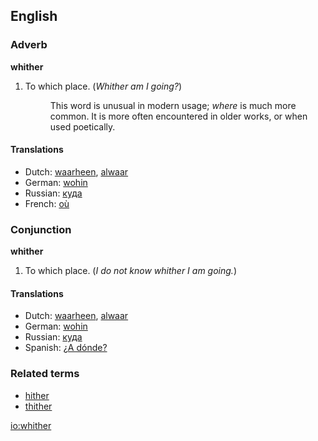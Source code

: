 ==English==
===Adverb===
'''whither'''
# To which place.  (''Whither am I going?'')
#:This word is unusual in modern usage; ''where'' is much more common.  It is more often encountered in older works, or when used poetically.

====Translations====
*Dutch: [[waarheen]], [[alwaar]]
*German: [[wohin]]
*Russian: [[куда]]
*French: [[où]]

===Conjunction===
'''whither'''
# To which place.  (''I do not know whither I am going.'')

====Translations====
*Dutch: [[waarheen]], [[alwaar]]
*German: [[wohin]]
*Russian: [[куда]]
*Spanish: [[¿A dónde?]]

===Related terms===
*[[hither]]
*[[thither]]

[[io:whither]]